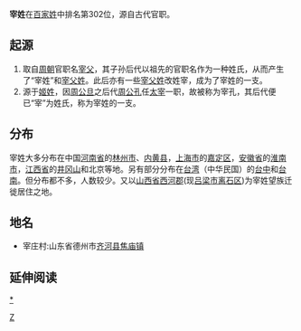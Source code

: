 {{姓氏
|姓氏=宰
|拼音=Zǎi
|中国大陆=Zai
|南京官話=zä<sup>3</sup>
|台湾=Tsai
|香港=
|澳门=Choi
|新加坡=
|马来西亚=
|越南=Tể
|韩国=
|反切=
|同音字=
|堂号=
|郡望=[[西河郡|西河郡]]
}}

'''宰姓'''在[[百家姓|百家姓]]中排名第302位，源自古代官职。

==起源==
# 取自[[周朝|周朝]]官职名[[宰父|宰父]]，其子孙后代以祖先的官职名作为一种姓氏，从而产生了“宰姓”和[[宰父姓|宰父姓]]。此后亦有一些[[宰父姓|宰父姓]]改姓宰，成为了宰姓的一支。
# 源于[[姬姓|姬姓]]，因[[周公旦|周公旦]]之后代[[周公孔|周公孔]]任[[太宰|太宰]]一职，故被称为宰孔，其后代便已“宰”为姓氏，称为宰姓的一支。

==分布==
宰姓大多分布在中国[[河南省|河南省]]的[[林州市|林州市]]、[[内黄县|内黄县]]，[[上海市|上海市]]的[[嘉定区|嘉定区]]，[[安徽省|安徽省]]的[[淮南市|淮南市]]，[[江西省|江西省]]的[[井冈山|井冈山]]和北京等地。另有部分分布在[[台湾|台湾]]（中华民国）的[[台中|台中]]和[[台南|台南]]。但分布都不多，人数较少。又以[[山西省|山西省]][[西河郡|西河郡]](现[[吕梁市|吕梁市]][[离石区|离石区]])为宰姓望族迁徙居住之地。

==地名==
* 宰庄村:山东省德州市[[齐河县|齐河县]][[焦庙镇|焦庙镇]]

== 延伸阅读 ==
{{Wikisource further reading}}

[[分类:宰姓|*]]
[[Category:漢姓|Z]]